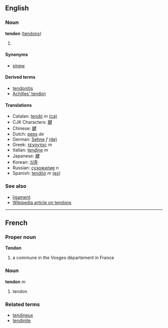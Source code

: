 ==English==
===Noun===
'''tendon''' ([[tendons]])

#

====Synonyms====
*[[sinew]]

====Derived terms====
*[[tendonitis]]
*[[Achilles' tendon]]

====Translations====
*Catalan: [[tendó]] ''m'' [[:ca:tendó|(ca)]] 
*CJK Characters: [[腱]]
*Chinese: [[腱]]
*Dutch: [[pees]] ''de''
*German: [[Sehne]] ''f'' [[:de:Sehne|(de)]] 
*Greek: [[τένοντας]] ''m''
*Italian: [[tendine]] ''m''
*Japanese: [[腱]]
*Korean: [[심줄]]
*Russian: [[сухожилие]] ''n''
*Spanish: [[tendón]] ''m'' [[:es:tendón|(es)]]

===See also===
*[[ligament]]
*[[w:Tendon|Wikipedia article on tendons]]

{{stub}}

----

==French==
===Proper noun===
'''Tendon'''

# a commune in the Vosges département in France

===Noun===
'''tendon''' ''m''

# tendon

===Related terms===
*[[tendineux]]
*[[tendinite]]
